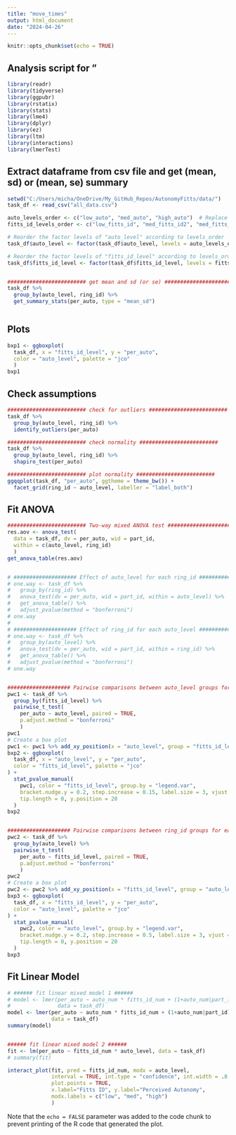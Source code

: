 ```yaml
---
title: "move_times"
output: html_document
date: "2024-04-26"
---
```


```r
knitr::opts_chunk$set(echo = TRUE)
```

## Analysis script for "

```r
library(readr)
library(tidyverse)
library(ggpubr)
library(rstatix)
library(stats)
library(lme4)
library(dplyr)
library(ez)
library(ltm)
library(interactions)
library(lmerTest)
```


## Extract dataframe from csv file and get (mean, sd) or (mean, se) summary

```r

setwd("C:/Users/micha/OneDrive/My_GitHub_Repos/AutonomyFitts/data/")
task_df <- read_csv("all_data.csv")

auto_levels_order <- c("low_auto", "med_auto", "high_auto")  # Replace these with your actual level names
fitts_id_levels_order <- c("low_fitts_id", "med_fitts_id2", "med_fitts_id1", "high_fitts_id")  # Replace these with your actual level names

# Reorder the factor levels of "auto_level" according to levels_order
task_df$auto_level <- factor(task_df$auto_level, levels = auto_levels_order)

# Reorder the factor levels of "fitts_id_level" according to levels_order
task_df$fitts_id_level <- factor(task_df$fitts_id_level, levels = fitts_id_levels_order)


######################### get mean and sd (or se) ######################### 
task_df %>%
  group_by(auto_level, ring_id) %>%
  get_summary_stats(per_auto, type = "mean_sd")



```

## Plots

```r

bxp1 <- ggboxplot(
  task_df, x = "fitts_id_level", y = "per_auto",
  color = "auto_level", palette = "jco"
  )
bxp1

```


## Check assumptions

```r

######################### check for outliers ######################### 
task_df %>%
  group_by(auto_level, ring_id) %>%
  identify_outliers(per_auto)

######################### check normality ######################### 
task_df %>%
  group_by(auto_level, ring_id) %>%
  shapiro_test(per_auto)

######################### plot normality ######################### 
ggqqplot(task_df, "per_auto", ggtheme = theme_bw()) +
  facet_grid(ring_id ~ auto_level, labeller = "label_both")


```


## Fit ANOVA

```r

######################### Two-way mixed ANOVA test #########################  
res.aov <- anova_test(
  data = task_df, dv = per_auto, wid = part_id,
  within = c(auto_level, ring_id)
  )
get_anova_table(res.aov)


# #################### Effect of auto_level for each ring_id #################### 
# one.way <- task_df %>%
#   group_by(ring_id) %>%
#   anova_test(dv = per_auto, wid = part_id, within = auto_level) %>%
#   get_anova_table() %>%
#   adjust_pvalue(method = "bonferroni")
# one.way
# 
# #################### Effect of ring_id for each auto_level #################### 
# one.way <- task_df %>%
#   group_by(auto_level) %>%
#   anova_test(dv = per_auto, wid = part_id, within = ring_id) %>%
#   get_anova_table() %>%
#   adjust_pvalue(method = "bonferroni")
# one.way


#################### Pairwise comparisons between auto_level groups for each ring_id #################### 
pwc1 <- task_df %>%
  group_by(fitts_id_level) %>%
  pairwise_t_test(
    per_auto ~ auto_level, paired = TRUE,
    p.adjust.method = "bonferroni"
    )
pwc1
# Create a box plot
pwc1 <- pwc1 %>% add_xy_position(x = "auto_level", group = "fitts_id_level")
bxp2 <- ggboxplot(
  task_df, x = "auto_level", y = "per_auto", 
  color = "fitts_id_level", palette = "jco"
) +
  stat_pvalue_manual(
    pwc1, color = "fitts_id_level", group.by = "legend.var",
    bracket.nudge.y = 0.2, step.increase = 0.15, label.size = 3, vjust = 0.1,
    tip.length = 0, y.position = 20
  )
bxp2


#################### Pairwise comparisons between ring_id groups for each auto_level #################### 
pwc2 <- task_df %>%
  group_by(auto_level) %>%
  pairwise_t_test(
    per_auto ~ fitts_id_level, paired = TRUE,
    p.adjust.method = "bonferroni"
    )
pwc2
# Create a box plot
pwc2 <- pwc2 %>% add_xy_position(x = "fitts_id_level", group = "auto_level")
bxp3 <- ggboxplot(
  task_df, x = "fitts_id_level", y = "per_auto", 
  color = "auto_level", palette = "jco"
) +
  stat_pvalue_manual(
    pwc2, color = "auto_level", group.by = "legend.var",
    bracket.nudge.y = 0.2, step.increase = 0.5, label.size = 3, vjust = 0.1,
    tip.length = 0, y.position = 20
  )
bxp3


```


## Fit Linear Model

```r

# ###### fit linear mixed model 1 ######
# model <- lmer(per_auto ~ auto_num * fitts_id_num + (1+auto_num|part_id) + (1+fitts_id_num|part_id) + (1|part_id) + (1|trust_tech) + (1|video_game) + (1|music_instrument),
#               data = task_df)
model <- lmer(per_auto ~ auto_num * fitts_id_num + (1+auto_num|part_id) + (1+fitts_id_num|part_id) + (1|part_id),
              data = task_df)
summary(model)


###### fit linear mixed model 2 ######
fit <- lm(per_auto ~ fitts_id_num * auto_level, data = task_df)
# summary(fit)

interact_plot(fit, pred = fitts_id_num, modx = auto_level, 
              interval = TRUE, int.type = "confidence", int.width = .8,
              plot.points = TRUE,
              x.label="Fitts ID", y.label="Perceived Autonomy", 
              modx.labels = c("low", "med", "high")
              )


```



Note that the `echo = FALSE` parameter was added to the code chunk to prevent printing of the R code that generated the plot.
